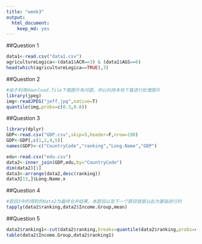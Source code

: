 ```yaml
---
title: "week3"
output: 
  html_document: 
    keep_md: yes
---
```


##Question 1
```r
data1<-read.csv("data1.csv")
agricultureLogica<-(data1$ACR==3) & (data1$AGS==6)
head(which(agricultureLogica==TRUE),3)
```


##Question 2
```r
#由于利用download.file下载图片有问题，所以利用本地下载进行处理图片
library(jpeg)
img<-readJPEG("jeff.jpg",native=T)
quantile(img,probs=c(0.3,0.8))
```


##Question 3
```r
library(dplyr)
GDP<-read.csv("GDP.csv",skip=5,header=F,nrow=190)
GDP<-GDP[,c(1,2,4,5)]
names(GDP)<-c("CountryCode","ranking","Long.Name","GDP")

edu<-read.csv("edu.csv")
data2<-inner_join(GDP,edu,by="CountryCode")
dim(data2)[1]
data3<-arrange(data2,desc(ranking))
data3[13,]$Long.Name.x
```


##Question 4
```r
#题目3中的得到的data2为最终合并结果，本题目以及下一个题目就是以此为基础进行的
tapply(data2$ranking,data2$Income.Group,mean)
```

##Question 5
```r
data2$ranking1<-cut(data2$ranking,breaks=quantile(data2$ranking,probs=c(0,0.2,0.4,0.6,0.8,1),na.rm=T))
table(data2$Income.Group,data2$ranking1)
```



